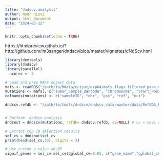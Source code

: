```yaml
---
title: "dndscv.analysis"
author: Noor Rizvi
output: html_document
date: "2024-02-12"
---
```


```r
knitr::opts_chunk$set(echo = TRUE)
```

https://htmlpreview.github.io/?http://github.com/im3sanger/dndscv/blob/master/vignettes/dNdScv.html

```r
library(devtools)
library(dndscv)
library(parallel)
  ncores <- 2

```


```r

# Load and prep MAFS object data
mafs <- readRDS("/path/to/Rdata/output/exp04/mafs_flags_filtered_pass_vaf0.1.rds") 
mutations <- mafs[, c("Tumor_Sample_Barcode", "Chromosome", "Start_Position", "Reference_Allele", "Tumor_Seq_Allele2")]
colnames(mutations) <- c("sampleID", "chr", "pos", "ref", "mut")

dndscv.refdb <- "/path/to/tools/dndscv/dndscv_data-master/data/RefCDS_human_GRCh38.p12_dNdScv.0.1.0.rda"


# Perform  dndscv analysis
dndsout = dndscv(mutations, refdb= dndscv.refdb, cv=NULL) # cv = covs returns error here

# Extract top 10 selection results
sel_cv = dndsout$sel_cv
print(head(sel_cv,10), digits = 3)

# Use custom q value <0.05
signif_genes = sel_cv[sel_cv$qglobal_cv<0.05, c("gene_name","qglobal_cv")]



```